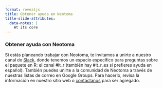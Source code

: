 ```yaml
---
format: revealjs
title: Obtener ayuda en Neotoma
title-slide-attributes:
  data-notes: |
    At its core
---
```


### Obtener ayuda con Neotoma
Si estás planeando trabajar con Neotoma, te invitamos a unirte a nuestro canal de [Slack](https://join.slack.com/t/neotomadb/shared_invite/zt-cvsv53ep-wjGeCTkq7IhP6eUNA9NxYQ), donde tenemos un espacio específico para preguntas sobre el paquete en R: el canal #it_r (también hay #it_r_es si prefieres ayuda en español).
También puedes unirte a la comunidad de Neotoma a través de nuestras listas de correo en Google Groups. Para hacerlo, revisa la información en nuestro sitio web o [contáctanos](mailto:neotoma-contact@googlegroups.com) para ser agregado.
